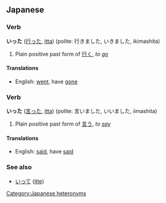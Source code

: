 ==Japanese==
===Verb===
'''いった''' ([[行った]], [[itta]]) (polite: 行きました, いきました, ikimashita)

# Plain positive past form of [[行く]], ''to [[go]]''

====Translations====
*English: [[went]], have [[gone]]

===Verb===
'''いった''' ([[言った]], [[itta]]) (polite: 言いました, いいました, iimashita)

# Plain positive past form of [[言う]], ''to [[say]]''

====Translations====
*English: [[said]], have [[said]]

===See also===
*[[いって]] ([[itte]])

[[Category:Japanese heteronyms]]